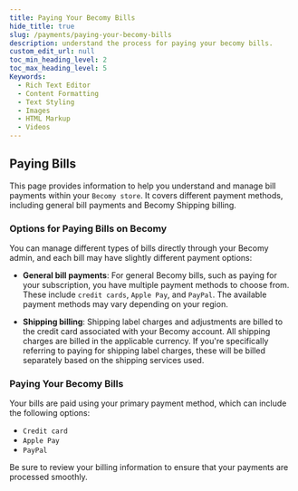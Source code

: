 ```yaml
---
title: Paying Your Becomy Bills
hide_title: true
slug: /payments/paying-your-becomy-bills
description: understand the process for paying your becomy bills.
custom_edit_url: null
toc_min_heading_level: 2
toc_max_heading_level: 5
Keywords:
  - Rich Text Editor
  - Content Formatting
  - Text Styling
  - Images
  - HTML Markup
  - Videos
---
```



<head>
  <meta
    property="twitter:description"
    content="Learn about the payment options, transaction processes, and managing your earnings on Becomy"
  />
  <meta
    property="og:url"
    content="https://docs-becomy.surge.sh/payments/paying-your-becomy-bills"
  />
  <link rel="canonical" href="https://docs-becomy.surge.sh/payments" />
  <link
    rel="alternate"
    href="https://docs-becomy.surge.sh/payments/fr"
    hreflang="fr"
  />
</head>

## Paying Bills

This page provides information to help you understand and manage bill payments within your `Becomy store`. It covers different payment methods, including general bill payments and Becomy Shipping billing.

### Options for Paying Bills on Becomy

You can manage different types of bills directly through your Becomy admin, and each bill may have slightly different payment options:

- **General bill payments**: For general Becomy bills, such as paying for your subscription, you have multiple payment methods to choose from. These include `credit cards`, `Apple Pay`, and `PayPal`. The available payment methods may vary depending on your region.

- **Shipping billing**: Shipping label charges and adjustments are billed to the credit card associated with your Becomy account. All shipping charges are billed in the applicable currency. If you're specifically referring to paying for shipping label charges, these will be billed separately based on the shipping services used.

### Paying Your Becomy Bills

Your bills are paid using your primary payment method, which can include the following options:

- `Credit card`
- `Apple Pay`
- `PayPal`

Be sure to review your billing information to ensure that your payments are processed smoothly.
